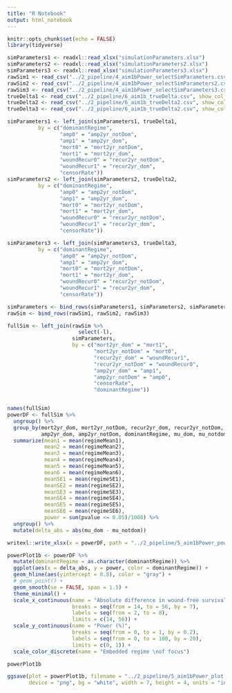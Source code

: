 ```yaml
---
title: "R Notebook"
output: html_notebook
---
```


```r
knitr::opts_chunk$set(echo = FALSE)
library(tidyverse)
```

```r
simParameters1 <- readxl::read_xlsx("simulationParameters.xlsx")
simParameters2 <- readxl::read_xlsx("simulationParameters2.xlsx")
simParameters3 <- readxl::read_xlsx("simulationParameters3.xlsx")
rawSim1 <- read_csv("../2_pipeline/4_aim1bPower_selectSimParameters.csv", show_col_types = FALSE)
rawSim2 <- read_csv("../2_pipeline/4_aim1bPower_selectSimParameters2.csv", show_col_types = FALSE)
rawSim3 <- read_csv("../2_pipeline/4_aim1bPower_selectSimParameters3.csv", show_col_types = FALSE)
trueDelta1 <- read_csv("../2_pipeline/6_aim1b_trueDelta.csv", show_col_types = FALSE)
trueDelta2 <- read_csv("../2_pipeline/6_aim1b_trueDelta2.csv", show_col_types = FALSE)
trueDelta3 <- read_csv("../2_pipeline/6_aim1b_trueDelta2.csv", show_col_types = FALSE)
```

```r
simParameters1 <- left_join(simParameters1, trueDelta1, 
          by = c("dominantRegime", 
                 "amp0" = "amp2yr_notDom",
                 "amp1" = "amp2yr_dom",
                 "mort0" = "mort2yr_notDom",
                 "mort1" = "mort2yr_dom",
                 "woundRecur0" = "recur2yr_notDom",
                 "woundRecur1" = "recur2yr_dom",
                 "censorRate")) 
simParameters2 <- left_join(simParameters2, trueDelta2, 
          by = c("dominantRegime", 
                 "amp0" = "amp2yr_notDom",
                 "amp1" = "amp2yr_dom",
                 "mort0" = "mort2yr_notDom",
                 "mort1" = "mort2yr_dom",
                 "woundRecur0" = "recur2yr_notDom",
                 "woundRecur1" = "recur2yr_dom",
                 "censorRate")) 

simParameters3 <- left_join(simParameters3, trueDelta3, 
          by = c("dominantRegime", 
                 "amp0" = "amp2yr_notDom",
                 "amp1" = "amp2yr_dom",
                 "mort0" = "mort2yr_notDom",
                 "mort1" = "mort2yr_dom",
                 "woundRecur0" = "recur2yr_notDom",
                 "woundRecur1" = "recur2yr_dom",
                 "censorRate")) 

simParameters <- bind_rows(simParameters1, simParameters2, simParameters3)
rawSim <- bind_rows(rawSim1, rawSim2, rawSim3)

fullSim <- left_join(rawSim %>%
                       select(-l), 
                     simParameters, 
                     by = c("mort2yr_dom" = "mort1",
                            "mort2yr_notDom" = "mort0",
                            "recur2yr_dom" = "woundRecur1",
                            "recur2yr_notDom" = "woundRecur0",
                            "amp2yr_dom" = "amp1",
                            "amp2yr_notDom" = "amp0",
                            "censorRate",
                            "dominantRegime"))


names(fullSim)
powerDF <- fullSim %>%
  ungroup() %>%
  group_by(mort2yr_dom, mort2yr_notDom, recur2yr_dom, recur2yr_notDom,
           amp2yr_dom, amp2yr_notDom, dominantRegime, mu_dom, mu_notdom) %>% 
  summarize(mean1 = mean(regimeMean1), 
            mean2 = mean(regimeMean2),
            mean3 = mean(regimeMean3),
            mean4 = mean(regimeMean4),
            mean5 = mean(regimeMean5),
            mean6 = mean(regimeMean6),
            meanSE1 = mean(regimeSE1),
            meanSE2 = mean(regimeSE2),
            meanSE3 = mean(regimeSE3),
            meanSE4 = mean(regimeSE4),
            meanSE5 = mean(regimeSE5),
            meanSE6 = mean(regimeSE6),
            power = sum(pvalue <= 0.05)/1000) %>%
  ungroup() %>%
  mutate(delta_abs = abs(mu_dom - mu_notdom))

writexl::write_xlsx(x = powerDF, path = "../2_pipeline/5_aim1bPower_powerDF.xlsx")

powerPlot1b <- powerDF %>%
  mutate(dominantRegime = as.character(dominantRegime)) %>%
  ggplot(aes(x = delta_abs, y = power, color = dominantRegime)) +
  geom_hline(aes(yintercept = 0.8), color = "gray") +
  # geom_point() +
  geom_smooth(se = FALSE, span = 1.5) +
  theme_minimal() +
  scale_x_continuous(name = "Absolute difference in wound-free survival (weeks)", 
                     breaks = seq(from = 14, to = 56, by = 7), 
                     labels = seq(from = 2, to = 8),
                     limits = c(14, 56)) +
  scale_y_continuous(name = "Power (%)",
                     breaks = seq(from = 0, to = 1, by = 0.2),
                     labels = seq(from = 0, to = 100, by = 20),
                     limits = c(0, 1)) +
  scale_color_discrete(name = "Embedded regime \nof focus")

powerPlot1b

ggsave(plot = powerPlot1b, filename = "../2_pipeline/5_aim1bPower_plot.png", 
       device = "png", bg = "white", width = 7, height = 4, units = "in")
  
```

